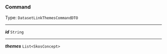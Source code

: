 


### Command

Type: `DatasetLinkThemesCommandDTO`

---

***id*** `String`

---

***themes*** `List<SkosConcept>`

